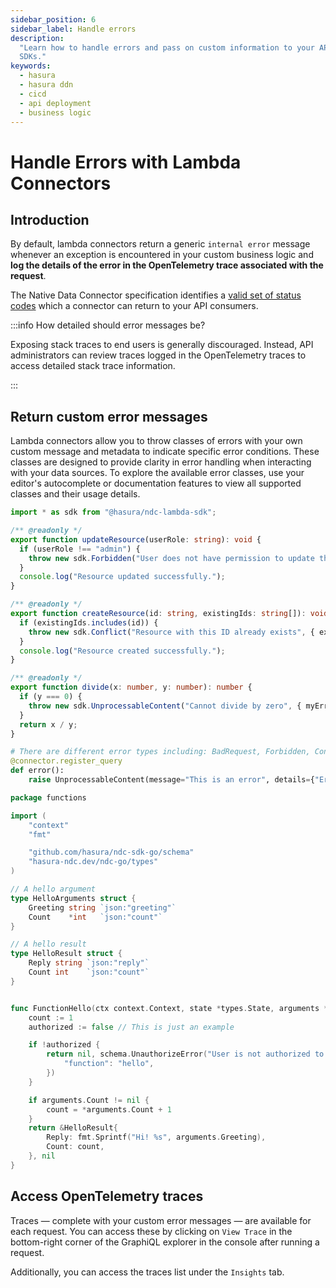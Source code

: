 ```yaml
---
sidebar_position: 6
sidebar_label: Handle errors
description:
  "Learn how to handle errors and pass on custom information to your API consumers using lambda connectors and their
  SDKs."
keywords:
  - hasura
  - hasura ddn
  - cicd
  - api deployment
  - business logic
---
```



# Handle Errors with Lambda Connectors

## Introduction

By default, lambda connectors return a generic `internal error` message whenever an exception is encountered in your
custom business logic and **log the details of the error in the OpenTelemetry trace associated with the request**.

The Native Data Connector specification identifies a
[valid set of status codes](https://hasura.github.io/ndc-spec/specification/error-handling.html) which a connector can
return to your API consumers.

:::info How detailed should error messages be?

Exposing stack traces to end users is generally discouraged. Instead, API administrators can review traces logged in the
OpenTelemetry traces to access detailed stack trace information.

:::

## Return custom error messages

Lambda connectors allow you to throw classes of errors with your own custom message and metadata to indicate specific
error conditions. These classes are designed to provide clarity in error handling when interacting with your data
sources. To explore the available error classes, use your editor's autocomplete or documentation features to view all
supported classes and their usage details.

<Tabs groupId="source-preference" className="api-tabs">

<TabItem value="TypeScript" label="TypeScript">

```typescript title="TypeScript examples:" {1,6,14,22}
import * as sdk from "@hasura/ndc-lambda-sdk";

/** @readonly */
export function updateResource(userRole: string): void {
  if (userRole !== "admin") {
    throw new sdk.Forbidden("User does not have permission to update this resource", { role: userRole });
  }
  console.log("Resource updated successfully.");
}

/** @readonly */
export function createResource(id: string, existingIds: string[]): void {
  if (existingIds.includes(id)) {
    throw new sdk.Conflict("Resource with this ID already exists", { existingId: id });
  }
  console.log("Resource created successfully.");
}

/** @readonly */
export function divide(x: number, y: number): number {
  if (y === 0) {
    throw new sdk.UnprocessableContent("Cannot divide by zero", { myErrorMetadata: "stuff", x, y });
  }
  return x / y;
}
```

</TabItem>

<TabItem value="Python" label="Python">

```python title="Python examples:" {4}
# There are different error types including: BadRequest, Forbidden, Conflict, UnprocessableContent, InternalServerError, NotSupported, and BadGateway
@connector.register_query
def error():
    raise UnprocessableContent(message="This is an error", details={"Error": "This is an error!"})
```

</TabItem>

<TabItem value="Go" label="Go">

```go title="Go examples:" {7,29-31}
package functions

import (
	"context"
	"fmt"

	"github.com/hasura/ndc-sdk-go/schema"
	"hasura-ndc.dev/ndc-go/types"
)

// A hello argument
type HelloArguments struct {
	Greeting string `json:"greeting"`
	Count    *int   `json:"count"`
}

// A hello result
type HelloResult struct {
	Reply string `json:"reply"`
	Count int    `json:"count"`
}


func FunctionHello(ctx context.Context, state *types.State, arguments *HelloArguments) (*HelloResult, error) {
	count := 1
	authorized := false // This is just an example

	if !authorized {
		return nil, schema.UnauthorizeError("User is not authorized to perform this operation", map[string]any{
			"function": "hello",
		})
	}

	if arguments.Count != nil {
		count = *arguments.Count + 1
	}
	return &HelloResult{
		Reply: fmt.Sprintf("Hi! %s", arguments.Greeting),
		Count: count,
	}, nil
}
```

</TabItem>

</Tabs>

## Access OpenTelemetry traces

Traces — complete with your custom error messages — are available for each request. You can access these by clicking on
`View Trace` in the bottom-right corner of the GraphiQL explorer in the console after running a request.

Additionally, you can access the traces list under the `Insights` tab.
